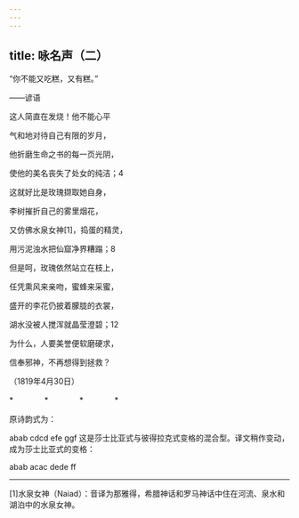 ```yaml
---
---
---
```

title: 咏名声（二）
---




“你不能又吃糕，又有糕。”

——谚语





这人简直在发烧！他不能心平

气和地对待自己有限的岁月，

他折磨生命之书的每一页光阴，

使他的美名丧失了处女的纯洁；4





这就好比是玫瑰撷取她自身，

李树摧折自己的雾里烟花，

又仿佛水泉女神[1]，捣蛋的精灵，

用污泥浊水把仙窟净界糟蹋；8





但是呵，玫瑰依然站立在枝上，

任凭熏风来亲吻，蜜蜂来采蜜，

盛开的李花仍披着朦胧的衣裳，

湖水没被人搅浑就晶莹澄碧；12





为什么，人要美誉便软磨硬求，

信奉邪神，不再想得到拯救？

（1819年4月30日）

*　　　　*　　　　*　　　　*

原诗韵式为：

abab cdcd efe ggf 这是莎士比亚式与彼得拉克式变格的混合型。译文稍作变动，成为莎士比亚式的变格：

abab acac dede ff



* * *



[1]水泉女神（Naiad）：音译为那雅得，希腊神话和罗马神话中住在河流、泉水和湖泊中的水泉女神。